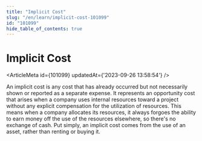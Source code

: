 ```yaml
---
title: "Implicit Cost"
slug: "/en/learn/implicit-cost-101099"
id: "101099"
hide_table_of_contents: true
---
```



# Implicit Cost

<ArticleMeta id={101099} updatedAt={'2023-09-26 13:58:54'} />
<div className='border-solid border-b border-t-0 my-4 border-[var(--ifm-color-gray-300)]' />

An implicit cost is any cost that has already occurred but not necessarily shown or reported as a separate expense. It represents an opportunity cost that arises when a company uses internal resources toward a project without any explicit compensation for the utilization of resources. This means when a company allocates its resources, it always forgoes the ability to earn money off the use of the resources elsewhere, so there's no exchange of cash. Put simply, an implicit cost comes from the use of an asset, rather than renting or buying it.
